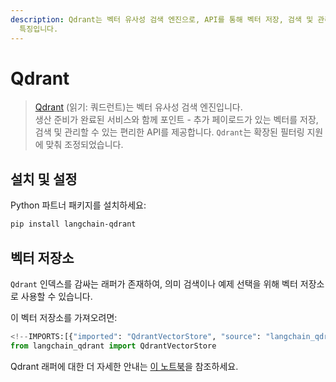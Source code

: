 ```yaml
---
description: Qdrant는 벡터 유사성 검색 엔진으로, API를 통해 벡터 저장, 검색 및 관리 기능을 제공합니다. 확장된 필터링 지원이
  특징입니다.
---
```


# Qdrant

> [Qdrant](https://qdrant.tech/documentation/) (읽기: 쿼드런트)는 벡터 유사성 검색 엔진입니다.  
생산 준비가 완료된 서비스와 함께 포인트 - 추가 페이로드가 있는 벡터를 저장, 검색 및 관리할 수 있는 편리한 API를 제공합니다. `Qdrant`는 확장된 필터링 지원에 맞춰 조정되었습니다.

## 설치 및 설정

Python 파트너 패키지를 설치하세요:

```bash
pip install langchain-qdrant
```


## 벡터 저장소

`Qdrant` 인덱스를 감싸는 래퍼가 존재하여, 의미 검색이나 예제 선택을 위해 벡터 저장소로 사용할 수 있습니다.

이 벡터 저장소를 가져오려면:
```python
<!--IMPORTS:[{"imported": "QdrantVectorStore", "source": "langchain_qdrant", "docs": "https://api.python.langchain.com/en/latest/qdrant/langchain_qdrant.qdrant.QdrantVectorStore.html", "title": "Qdrant"}]-->
from langchain_qdrant import QdrantVectorStore
```


Qdrant 래퍼에 대한 더 자세한 안내는 [이 노트북](/docs/integrations/vectorstores/qdrant)을 참조하세요.